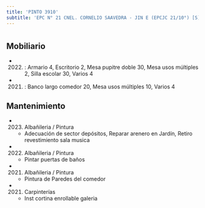 ```yaml
---
title: 'PINTO 3910'
subtitle: 'EPC N° 21 CNEL. CORNELIO SAAVEDRA - JIN E (EPCJC 21/10°) [S]'
---
```


#


## Mobiliario

*  (2022) : Armario 4, Escritorio 2, Mesa pupitre doble 30, Mesa usos múltiples 2, Silla escolar 30, Varios 4 

*  (2021) : Banco largo comedor 20, Mesa usos múltiples 10, Varios 4 





## Mantenimiento

*  (2023) Albañileria / Pintura 
    + Adecuación de sector depósitos, Reparar arenero en Jardín, Retiro revestimiento sala musica

*  (2022) Albañileria / Pintura 
    + Pintar puertas de baños

*  (2021) Albañileria / Pintura 
    + Pintura de Paredes del comedor

*  (2021) Carpinterías 
    + Inst cortina enrollable galeria



